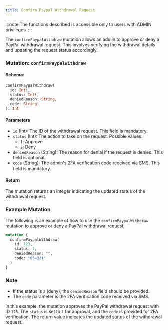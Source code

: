 ```yaml
---
title: Confirm Paypal Withdrawal Request
---
```



:::note
The functions described is accessible only to users with ADMIN privileges.
:::

The `confirmPaypalWithdraw` mutation allows an admin to approve or deny a PayPal withdrawal request. This involves verifying the withdrawal details and updating the request status accordingly.

### Mutation: `confirmPaypalWithdraw`

#### Schema:
```graphql
confirmPaypalWithdraw(
  id: Int!,
  status: Int!,
  deniedReason: String,
  code: String!
): Int
```

#### Parameters

- `id` (Int): The ID of the withdrawal request. This field is mandatory.
- `status` (Int): The action to take on the request. Possible values:
  - `1`: Approve
  - `2`: Deny
- `deniedReason` (String): The reason for denial if the request is denied. This field is optional.
- `code` (String): The admin's 2FA verification code received via SMS. This field is mandatory.

#### Return

The mutation returns an integer indicating the updated status of the withdrawal request.

### Example Mutation

The following is an example of how to use the `confirmPaypalWithdraw` mutation to approve or deny a PayPal withdrawal request:

```graphql
mutation {
  confirmPaypalWithdraw(
    id: 123,
    status: 1,
    deniedReason: "",
    code: "654321"
  )
}
```

### Note

- If the status is `2` (deny), the `deniedReason` field should be provided.
- The `code` parameter is the 2FA verification code received via SMS.

In this example, the mutation approves the PayPal withdrawal request with ID `123`. The `status` is set to `1` for approval, and the `code` is provided for 2FA verification. The return value indicates the updated status of the withdrawal request.